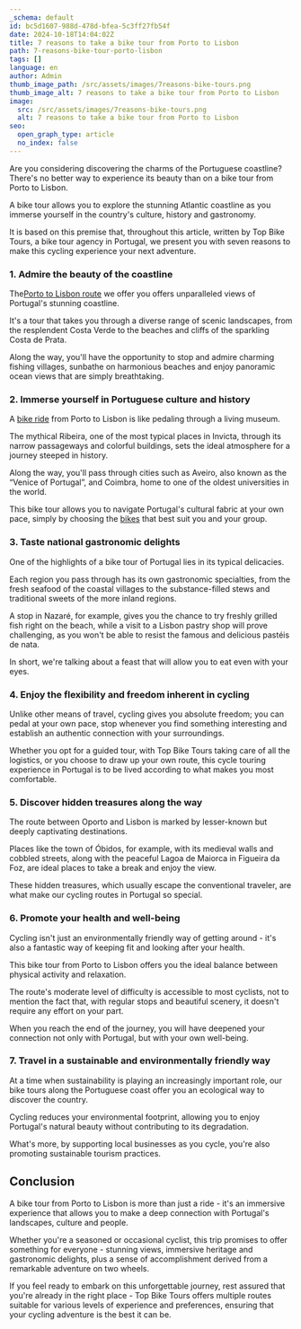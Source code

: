 ```yaml
---
_schema: default
id: bc5d1607-988d-478d-bfea-5c3ff27fb54f
date: 2024-10-18T14:04:02Z
title: 7 reasons to take a bike tour from Porto to Lisbon
path: 7-reasons-bike-tour-porto-lisbon
tags: []
language: en
author: Admin
thumb_image_path: /src/assets/images/7reasons-bike-tours.png
thumb_image_alt: 7 reasons to take a bike tour from Porto to Lisbon
image:
  src: /src/assets/images/7reasons-bike-tours.png
  alt: 7 reasons to take a bike tour from Porto to Lisbon
seo:
  open_graph_type: article
  no_index: false
---
```

Are you considering discovering the charms of the Portuguese coastline? There's
no better way to experience its beauty than on a bike tour from Porto to Lisbon.

A bike tour allows you to explore the stunning Atlantic coastline as you immerse
yourself in the country's culture, history and gastronomy.

It is based on this premise that, throughout this article, written by Top Bike
Tours, a bike tour agency in Portugal, we present you with seven reasons to make
this cycling experience your next adventure.

### 1\. Admire the beauty of the coastline

The[Porto to Lisbon route](https://topbiketoursportugal.com/porto-to-lisbon-cycling-tour--en/)
we offer you offers unparalleled views of Portugal's stunning coastline.

It's a tour that takes you through a diverse range of scenic landscapes, from
the resplendent Costa Verde to the beaches and cliffs of the sparkling Costa de
Prata.

Along the way, you'll have the opportunity to stop and admire charming fishing
villages, sunbathe on harmonious beaches and enjoy panoramic ocean views that
are simply breathtaking.

### 2\. Immerse yourself in Portuguese culture and history

A [bike ride](https://topbiketoursportugal.com/) from Porto to Lisbon is like
pedaling through a living museum.

The mythical Ribeira, one of the most typical places in Invicta, through its
narrow passageways and colorful buildings, sets the ideal atmosphere for a
journey steeped in history.

Along the way, you'll pass through cities such as Aveiro, also known as the
“Venice of Portugal”, and Coimbra, home to one of the oldest universities in the
world.

This bike tour allows you to navigate Portugal's cultural fabric at your own
pace, simply by choosing the [bikes](https://topbiketoursportugal.com/) that
best suit you and your group.

### 3\. Taste national gastronomic delights

One of the highlights of a bike tour of Portugal lies in its typical delicacies.

Each region you pass through has its own gastronomic specialties, from the fresh
seafood of the coastal villages to the substance-filled stews and traditional
sweets of the more inland regions.

A stop in Nazaré, for example, gives you the chance to try freshly grilled fish
right on the beach, while a visit to a Lisbon pastry shop will prove
challenging, as you won't be able to resist the famous and delicious pastéis de
nata.

In short, we're talking about a feast that will allow you to eat even with your
eyes.

### 4\. Enjoy the flexibility and freedom inherent in cycling

Unlike other means of travel, cycling gives you absolute freedom; you can pedal
at your own pace, stop whenever you find something interesting and establish an
authentic connection with your surroundings.

Whether you opt for a guided tour, with Top Bike Tours taking care of all the
logistics, or you choose to draw up your own route, this cycle touring
experience in Portugal is to be lived according to what makes you most
comfortable.

### 5\. Discover hidden treasures along the way

The route between Oporto and Lisbon is marked by lesser-known but deeply
captivating destinations.

Places like the town of Óbidos, for example, with its medieval walls and cobbled
streets, along with the peaceful Lagoa de Maiorca in Figueira da Foz, are ideal
places to take a break and enjoy the view.

These hidden treasures, which usually escape the conventional traveler, are what
make our cycling routes in Portugal so special.

### 6\. Promote your health and well-being

Cycling isn't just an environmentally friendly way of getting around - it's also
a fantastic way of keeping fit and looking after your health.

This bike tour from Porto to Lisbon offers you the ideal balance between
physical activity and relaxation.

The route's moderate level of difficulty is accessible to most cyclists, not to
mention the fact that, with regular stops and beautiful scenery, it doesn't
require any effort on your part.

When you reach the end of the journey, you will have deepened your connection
not only with Portugal, but with your own well-being.

### 7\. Travel in a sustainable and environmentally friendly way

At a time when sustainability is playing an increasingly important role, our
bike tours along the Portuguese coast offer you an ecological way to discover
the country.

Cycling reduces your environmental footprint, allowing you to enjoy Portugal's
natural beauty without contributing to its degradation.

What's more, by supporting local businesses as you cycle, you're also promoting
sustainable tourism practices.

## Conclusion

A bike tour from Porto to Lisbon is more than just a ride - it's an immersive
experience that allows you to make a deep connection with Portugal's landscapes,
culture and people.

Whether you're a seasoned or occasional cyclist, this trip promises to offer
something for everyone - stunning views, immersive heritage and gastronomic
delights, plus a sense of accomplishment derived from a remarkable adventure on
two wheels.

If you feel ready to embark on this unforgettable journey, rest assured that
you're already in the right place - Top Bike Tours offers multiple routes
suitable for various levels of experience and preferences, ensuring that your
cycling adventure is the best it can be.